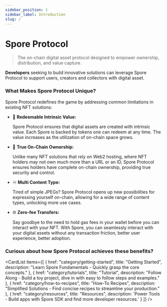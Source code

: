 ```yaml
---
sidebar_position: 1
sidebar_label: Introduction
slug: /
---
```



# Spore Protocol

> The on-chain digital asset protocol designed to empower ownership, distribution, and value capture.

**Developers** seeking to build innovative solutions can leverage Spore Protocol to support users, creators and collectors with digital asset.

### What Makes Spore Protocol Unique?

Spore Protocol redefines the game by addressing common limitations in existing NFT solutions:

- 💛 **Redeemable Intrinsic Value:**

    Spore Protocol ensures that digital assets are created with intrinsic value. Each Spore is backed by tokens one can redeem at any time. The value increases as the utilization of on-chain space grows.
- 🔑 **True On-Chain Ownership:**

    Unlike many NFT solutions that rely on Web2 hosting, where NFT holders may not own much more than a URL or an ID, Spore Protocol ensures holders have complete on-chain ownership, providing true security and control.
- ♾️ **Multi Content Type:**

    Tired of simple JPEGs? Spore Protocol opens up new possibilities for expressing yourself on-chain, allowing for a wide range of content types, unlocking more use cases.
- 🌐 **Zero-fee Transfers:**

    Say goodbye to the need to hold gas fees in your wallet before you can interact with your NFT. With Spore, you can seamlessly interact with your digital assets without any transaction friction, better user experience, better adoption.

### Curious about how Spore Protocol achieves these benefits?

<CardList
  items={[
    {
      href: "category/getting-started",
      title: "Getting Started",
      description: "Learn Spore Fundamentals - Quickly grasp the core concepts."
    },
    {
      href: "category/tutorials",
      title: "Tutorial",
      description: "Follow Along - Build a toy project, dive in with easy to follow steps and examples."
    },
    {
      href: "category/how-to-recipes",
      title: "How-To Recipes",
      description: "Simplified Solutions - Find concise recipes to streamline your production."
    },
    {
      href: "category/resources",
      title: "Resources",
      description: 'Power Tools - Build apps with Spore SDK and find more developer resources.'
    }
  ]}
/>
